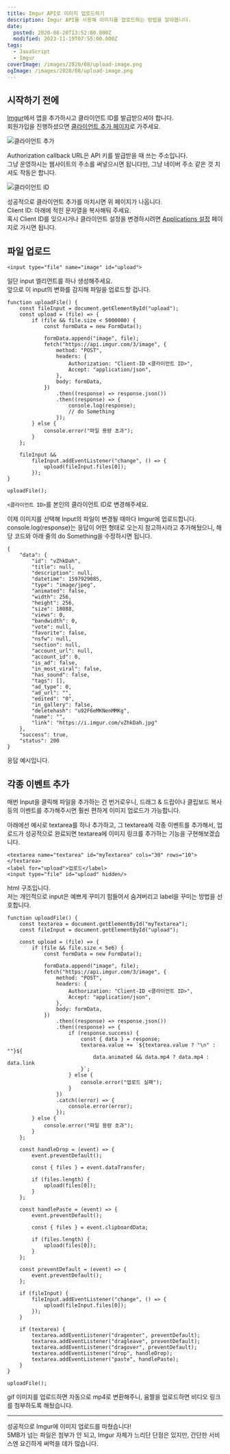 ```yaml
---
title: Imgur API로 이미지 업로드하기
description: Imgur API를 사용해 이미지를 업로드하는 방법을 알아봅니다.
date:
  posted: 2020-08-20T13:52:00.000Z
  modified: 2023-11-19T07:55:00.000Z
tags:
  - JavaScript
  - Imgur
coverImage: /images/2020/08/upload-image.png
ogImage: /images/2020/08/upload-image.png
---
```


## 시작하기 전에

[Imgur](https://imgur.com/)에서 앱을 추가하시고 클라이언트 ID를 발급받으셔야 합니다.  
회원가입을 진행하셨으면 [클라이언트 추가 페이지](https://api.imgur.com/oauth2/addclient)로 가주세요.

![클라이언트 추가](/images/2020/08/Imgur-Add-Client.png)

Authorization callback URL은 API 키를 발급받을 때 쓰는 주소입니다.  
그냥 운영하시는 웹사이트의 주소를 써넣으시면 됩니다만, 그냥 네이버 주소 같은 것 치셔도 작동은 합니다.

![클라이언트 ID](/images/2020/08/Client-ID.png)

성공적으로 클라이언트 추가를 마치시면 위 페이지가 나옵니다.  
Client ID: 아래에 적힌 문자열을 복사해둬 주세요.  
혹시 Client ID를 잊으시거나 클라이언트 설정을 변경하시려면 [Applications 설정](https://imgur.com/account/settings/apps) 페이지로 가시면 됩니다.

## 파일 업로드

```
<input type="file" name="image" id="upload">
```

일단 input 엘리먼트를 하나 생성해주세요.  
앞으로 이 input의 변화를 감지해 파일을 업로드할 겁니다.

```
function uploadFile() {
    const fileInput = document.getElementById("upload");
    const upload = (file) => {
        if (file && file.size < 5000000) {
            const formData = new FormData();

            formData.append("image", file);
            fetch("https://api.imgur.com/3/image", {
                method: "POST",
                headers: {
                    Authorization: "Client-ID <클라이언트 ID>",
                    Accept: "application/json",
                },
                body: formData,
            })
                .then((response) => response.json())
                .then((response) => {
                    console.log(response);
                    // do Something
                });
        } else {
            console.error("파일 용량 초과");
        }
    };

    fileInput &&
        fileInput.addEventListener("change", () => {
            upload(fileInput.files[0]);
        });
}

uploadFile();

```

`<클라이언트 ID>`를 본인의 클라이언트 ID로 변경해주세요.

이제 이미지를 선택해 Input의 파일이 변경될 때마다 Imgur에 업로드합니다.  
console.log(response)는 응답이 어떤 형태로 오는지 참고하시라고 추가해뒀으니, 해당 코드와 아래 줄의 do Something을 수정하시면 됩니다.

```
{
    "data": {
        "id": "vZhkDah",
        "title": null,
        "description": null,
        "datetime": 1597929085,
        "type": "image/jpeg",
        "animated": false,
        "width": 256,
        "height": 256,
        "size": 18088,
        "views": 0,
        "bandwidth": 0,
        "vote": null,
        "favorite": false,
        "nsfw": null,
        "section": null,
        "account_url": null,
        "account_id": 0,
        "is_ad": false,
        "in_most_viral": false,
        "has_sound": false,
        "tags": [],
        "ad_type": 0,
        "ad_url": "",
        "edited": "0",
        "in_gallery": false,
        "deletehash": "u92F6eMKNenMMKg",
        "name": "",
        "link": "https://i.imgur.com/vZhkDah.jpg"
    },
    "success": true,
    "status": 200
}

```

응답 예시입니다.

## 각종 이벤트 추가

매번 Input을 클릭해 파일을 추가하는 건 번거로우니, 드래그 & 드랍이나 클립보드 복사 등의 이벤트를 추가해주시면 훨씬 편하게 이미지 업로드가 가능합니다.

아래에선 예시로 textarea를 하나 추가하고, 그 textarea에 각종 이벤트를 추가해서, 업로드가 성공적으로 완료되면 textarea에 이미지 링크를 추가하는 기능을 구현해보겠습니다.

```
<textarea name="textarea" id="myTextarea" cols="30" rows="10"></textarea>
<label for="upload">업로드</label>
<input type="file" id="upload" hidden/>

```

html 구조입니다.  
저는 개인적으로 input은 예쁘게 꾸미기 힘들어서 숨겨버리고 label을 꾸미는 방법을 선호합니다.

```
function uploadFile() {
    const textarea = document.getElementById("myTextarea");
    const fileInput = document.getElementById("upload");

    const upload = (file) => {
        if (file && file.size < 5e6) {
            const formData = new FormData();

            formData.append("image", file);
            fetch("https://api.imgur.com/3/image", {
                method: "POST",
                headers: {
                    Authorization: "Client-ID <클라이언트 ID>",
                    Accept: "application/json",
                },
                body: formData,
            })
                .then((response) => response.json())
                .then((response) => {
                    if (response.success) {
                        const { data } = response;
                        textarea.value += `${textarea.value ? "\n" : ""}${
                            data.animated && data.mp4 ? data.mp4 : data.link
                        }`;
                    } else {
                        console.error("업로드 실패");
                    }
                })
                .catch((error) => {
                    console.error(error);
                });
        } else {
            console.error("파일 용량 초과");
        }
    };

    const handleDrop = (event) => {
        event.preventDefault();

        const { files } = event.dataTransfer;

        if (files.length) {
            upload(files[0]);
        }
    };

    const handlePaste = (event) => {
        event.preventDefault();

        const { files } = event.clipboardData;

        if (files.length) {
            upload(files[0]);
        }
    };

    const preventDefault = (event) => {
        event.preventDefault();
    };

    if (fileInput) {
        fileInput.addEventListener("change", () => {
            upload(fileInput.files[0]);
        });
    }

    if (textarea) {
        textarea.addEventListener("dragenter", preventDefault);
        textarea.addEventListener("dragleave", preventDefault);
        textarea.addEventListener("dragover", preventDefault);
        textarea.addEventListener("drop", handleDrop);
        textarea.addEventListener("paste", handlePaste);
    }
}

uploadFile();

```

gif 이미지를 업로드하면 자동으로 mp4로 변환해주니, 움짤을 업로드하면 비디오 링크를 첨부하도록 해뒀습니다.

---

성공적으로 Imgur에 이미지 업로드를 마쳤습니다!  
5MB가 넘는 파일은 첨부가 안 되고, Imgur 자체가 느리단 단점은 있지만, 간단한 서비스엔 요긴하게 써먹을 데가 많습니다.